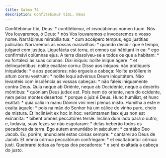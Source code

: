 ```yaml
---
title: Salmo 74
description: Confitebimur tibi, Deus
---
```


<div class="grid grid-cols-2 gap-5">
  <span class="text-justify">
    Confitébimur tibi, Deus: * confitébimur, et invocábimus nomen tuum.
  </span>
  <span class="text-justify">
    Nós Vos louvaremos, ó Deus: * nós Vos louvaremos e invocaremos o vosso nome.
  </span>
  <span class="text-justify">
    Narrábimus mirabília tua: * cum accépero tempus, ego justítias judicábo.
  </span>
  <span class="text-justify">
    Narraremos as vossas maravilhas: * quando decidir que é tempo, julgarei com
    justiça.
  </span>
  <span class="text-justify">
    Liquefácta est terra, et omnes qui hábitant in ea: * ego confirmávi colúmnas
    ejus.
  </span>
  <span class="text-justify">
    A terra dissolveu-se e todos os que a habitam: * eu fortaleci as suas
    colunas.
  </span>
  <span class="text-justify">
    Dixi iníquis: nolíte iníque ágere: * et delinquéntibus: nolíte exaltáre
    cornu:
  </span>
  <span class="text-justify">
    Disse aos iníquos: não pratiqueis iniquidade: * e aos pecadores: não ergueis
    a cabeça:
  </span>
  <span class="text-justify">
    Nolíte extóllere in altum cornu vestrum: * nolíte loqui advérsus Deum
    iniquitátem.
  </span>
  <span class="text-justify">
    Não levanteis com insolência as vossas cabeças: * não faleis iniquamente
    contra Deus.
  </span>
  <span class="text-justify">
    Quia neque ab Oriénte, neque ab Occidénte, neque a desértis móntibus: *
    quóniam Deus judex est.
  </span>
  <span class="text-justify">
    Pois nem do oriente, nem do ocidente, nem pelos montes desertos: * porque o
    juiz é Deus.
  </span>
  <span class="text-justify">
    Hunc humíliat, et hunc exáltat: * quia calix in manu Dómini vini meri plenus
    misto.
  </span>
  <span class="text-justify">
    Humilha a este e exalta àquele: * pois na mão do Senhor há um cálice de
    vinho puro, cheio de mistura.
  </span>
  <span class="text-justify">
    Et inclinávit ex hoc in hoc: verúmtamen fæx ejus non est exinaníta: * bibent
    omnes peccatóres terræ.
  </span>
  <span class="text-justify">
    Inclina dum lado para o outro, e, todavia, suas fezes se não esgotaram: *
    delas beberão todos os pecadores da terra.
  </span>
  <span class="text-justify">
    Ego autem annuntiábo in sǽculum: * cantábo Deo Jacob.
  </span>
  <span class="text-justify">
    Eu, porém, anunciarei estas coisas sempre: * cantarei ao Deus de Jacob.
  </span>
  <span class="text-justify">
    Et ómnia córnua peccatórum confríngam: * et exaltabúntur córnua justi.
  </span>
  <span class="text-justify">
    Quebrarei todas as forças dos pecadores: * e será exaltada a cabeça do
    justo.
  </span>
</div>
